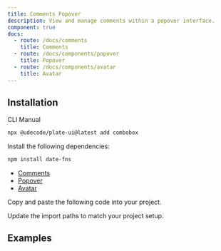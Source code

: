 ```yaml
---
title: Comments Popover
description: View and manage comments within a popover interface.
component: true
docs:
  - route: /docs/comments
    title: Comments
  - route: /docs/components/popover
    title: Popover
  - route: /docs/components/avatar
    title: Avatar
---
```


<ComponentPreview name="playground-demo" id="comment" />

## Installation

<Tabs defaultValue="cli">

<TabsList>
<TabsTrigger value="cli">CLI</TabsTrigger>
<TabsTrigger value="manual">Manual</TabsTrigger>
</TabsList>
<TabsContent value="cli">

```bash
npx @udecode/plate-ui@latest add combobox
```

</TabsContent>

<TabsContent value="manual">

<Steps>

<Step>

Install the following dependencies:

```bash
npm install date-fns
```

- [Comments](/docs/comments)
- [Popover](/docs/components/popover)
- [Avatar](/docs/components/avatar)

</Step>

<Step>

Copy and paste the following code into your project.

</Step>

<ComponentSource name="comment-avatar" />
<ComponentSource name="comment-create-form" />
<ComponentSource name="comment-item" />
<ComponentSource name="comment-more-dropdown" />
<ComponentSource name="comment-reply-items" />
<ComponentSource name="comment-resolve-button" />
<ComponentSource name="comment-value" />
<ComponentSource name="comments-popover" />

<Step>

Update the import paths to match your project setup.

</Step>

</Steps>

</TabsContent>

</Tabs>

## Examples

<ComponentSource src="../../templates/plate-playground-template/src/components/plate/editor.tsx" />
